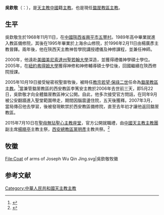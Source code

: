 {{refimprove|time=2015-07-13T14:13:43+00:00}}
{{Infobox Christian leader
| type             = archbishop
| honorific-prefix = 最尊敬的
| name             = 吳欽敬<br />Joseph Wu Qin-jing
| honorific-suffix = 
| archbishop_of    = [[天主教盩厔教區|盩厔教區主教]]
| image            =
| see              = [[天主教盩厔教區|盩厔教區]]
| enthroned        = 
| appointed        = 2005年10月19日
| ended            = 
| predecessor      = [[楊廣彥|楊廣彥]]
| successor        = '''現任'''
| other_post       = 
| ordination       = 1996年2月11日
| ordained_by      = 
| consecration     = 2005年10月19日
| consecrated_by   = 
| previous_post    = 
| birth_name       = 
| birth_date       = {{birth date and age|1968|11|11|df=y}}
| birth_place      = {{CHN}}[[陝西省|陝西省]][[興平市|興平市]][[五豐村|五豐村]]
| death_date       = 
| death_place      = 
| buried           = 
| nationality      = {{PRC}}
| religion         = [[天主教|天主教]]
| occupation       =
| alma_mater       = {{unbulleted list|[[聖若翰大學|聖若翰大學]]|[[弗得姆大學|弗得姆大學]]}}
| signature        = 
| coat_of_arms     = Coat of arms of Joseph Wu Qin Jing.svg
| coat_of_arms_alt = 
}}
'''吳欽敬'''（'''{{lang-en|Joseph Wu Qin-jing}}'''：{{bd|1968年|11月11日|catIdx=Joseph Wu Qin-jing}}），是[[天主教|天主教]][[中國|中國]]籍[[主教|主教]]。也是現任[[天主教盩厔教區|盩厔教區主教]]。

==生平==
吳欽敬生於1968年11月11日，在[[中國|中國]][[陝西省|陝西省]][[興平市|興平市]][[五豐村|五豐村]]。1989年高中畢業就進入教區備修院，其後在1995年畢業於上海佘山修院，於1996年2月11日由楊廣彥主教晉鐸。兩年後，他在陝西天主教神哲學院講授禮儀及神修課程，並兼任神師。

2000年，他遠赴[[美國|美國]][[美尼索達州|美尼索達州]][[聖若翰大學|聖若翰大學]]深造，並獲得禮儀神學碩士學位。2005年，在[[紐約|紐約]][[弗得姆大學|弗得姆大學]]獲得神修和神修輔導碩士學位後，回國繼續在陝西修院授課。

2005年10月19日接受秘密祝聖晉牧後，被時任[[教宗|教宗]][[若望·保祿二世|若望·保祿二世]]任命為[[天主教盩厔教區|盩厔教區主教]]。<ref name="吳欽敬">{{Cite web |url=http://www.gcatholic.org/dioceses/diocese/chow0.htm |title=吳欽敬生平 |accessdate=2015-07-13 |archive-date=2013-10-20 |archive-url=https://web.archive.org/web/20131020144949/http://www.gcatholic.org/dioceses/diocese/chow0.htm |dead-url=no }}</ref>當兼管盩厔教區的西安教區李篤安主教於2006年去世前三天，即5月22日，吳欽敬才向全體盩厔教區神父公開。自此，他多次接受官方問話，在同年9月被公安翻牆進入聖堂範圍帶走，期間因腦震盪住院，五天後獲釋。2007年3月，當局傳召他去學習，後被發現軟禁於西安教區備修院，直至去年初才讓他返回盩厔教區。

2015年7月10日在[[周至主教座堂|聖母無玷聖心主教座堂]]，官方公開就職禮，由[[中國天主教主教團|中國天主教主教團]]副主席[[楊曉亭|楊曉亭]]主教主祭，[[天主教西安總教區|西安總教區]][[黨明彥|黨明彥]]主教共祭。<ref>{{Cite web |url=http://china.ucanews.com/2015/07/13/%e8%a2%ab%e9%98%bb%e5%b1%a5%e8%a1%8c%e7%89%a7%e8%81%b7%e8%bf%91%e5%8d%81%e5%b9%b4%e7%9a%84%e5%91%a8%e8%87%b3%e6%95%99%e5%8d%80%e5%90%b3%e6%ac%bd%e6%95%ac%e4%b8%bb%e6%95%99%e5%85%ac%e9%96%8b%e5%b0%b1/ |title=被阻履行牧職近十年的周至教區吳欽敬主教公開就職 |access-date=2015-07-13 |archive-url=https://web.archive.org/web/20150714004851/http://china.ucanews.com/2015/07/13/%e8%a2%ab%e9%98%bb%e5%b1%a5%e8%a1%8c%e7%89%a7%e8%81%b7%e8%bf%91%e5%8d%81%e5%b9%b4%e7%9a%84%e5%91%a8%e8%87%b3%e6%95%99%e5%8d%80%e5%90%b3%e6%ac%bd%e6%95%ac%e4%b8%bb%e6%95%99%e5%85%ac%e9%96%8b%e5%b0%b1/ |archive-date=2015-07-14 |dead-url=yes }}</ref>

== 牧徽 ==
<gallery>
File:Coat of arms of Joseph Wu Qin Jing.svg|吳欽敬牧徽
</gallery>

== 参考文献 ==
{{reflist}}

[[Category:中華人民共和國天主教主教|Category:中華人民共和國天主教主教]]